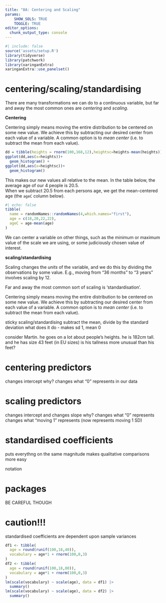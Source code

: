 ---
title: "8A: Centering and Scaling"
params: 
    SHOW_SOLS: TRUE
    TOGGLE: TRUE
editor_options: 
  chunk_output_type: console
---


```{r}
#| include: false
source('assets/setup.R')
library(tidyverse)
library(patchwork)
library(xaringanExtra)
xaringanExtra::use_panelset()
```


# centering/scaling/standardising

There are many transformations we can do to a continuous variable, but far and away the most common ones are _centering_ and _scaling._ 

:::sticky
__Centering__  

Centering simply means moving the entire distribution to be centered on some new value. We achieve this by subtracting our desired center from each value of a variable. 
A common option is to _mean center_ (i.e. to subtract the mean from each value).  

```{r}
dd = tibble(heights = rnorm(100,168,12),heightsc=heights-mean(heights))
ggplot(dd,aes(x=heights))+
  geom_histogram() +
ggplot(dd,aes(x=heightsc))+
  geom_histogram()
```


This makes our new values all relative to the mean. In the table below, the average age of our 4 people is 20.5.  
When we subtract 20.5 from each persons age, we get the mean-centered age (the `ageC` column below).  
```{r}
#| echo: false
tibble(
  name = randomNames::randomNames(4,which.names="first"), 
  age = c(18,20,22,22),
  ageC = age-mean(age)
)
```

We can center a variable on other things, such as the minimum or maximum value of the scale we are using, or some judiciously chosen value of interest.  

:::

:::sticky
__scaling/standardising__  

Scaling changes the _units_ of the variable, and we do this by dividing the observations by some value. E.g., moving from "36 months" to "3 years" involves scaling by 12.  

Far and away the most common sort of scaling is 'standardisation'.  

Centering simply means moving the entire distribution to be centered on some new value. We achieve this by subtracting our desired center from each value of a variable. 
A common option is to _mean center_ (i.e. to subtract the mean from each value).  





:::

sticky scaling/standardising
subtract the mean, divide by the standard deviation
what does it do - makes sd 1, mean 0

consider Martin. he goes on a lot about people's heights. he is 182cm tall. and he has size 43 feet (in EU sizes)
is his tallness more unusual than his feet?  


# centering predictors  

changes intercept
why? changes what "0" represents in our data  

# scaling predictors

changes intercept and changes slope
why?
changes what "0" represents
changes what "moving 1" represents (now represents moving 1 SD)

# standardised coefficients  

puts everythng on the same magnitude 
makes qualitative comparisons more easy  


notation


# packages

BE CAREFUL THOUGH


# caution!!! 

standardised coefficients are dependent upon sample variances 

```{r}
df1 <- tibble(
  age = round(runif(100,18,40)),
  vocabulary = age*1 + rnorm(100,0,3)
)
df2 <- tibble(
  age = round(runif(100,18,80)),
  vocabulary = age*1 + rnorm(100,0,3)
)
lm(scale(vocabulary) ~ scale(age), data = df1) |> 
  summary()
lm(scale(vocabulary) ~ scale(age), data = df2) |> 
  summary()




```

